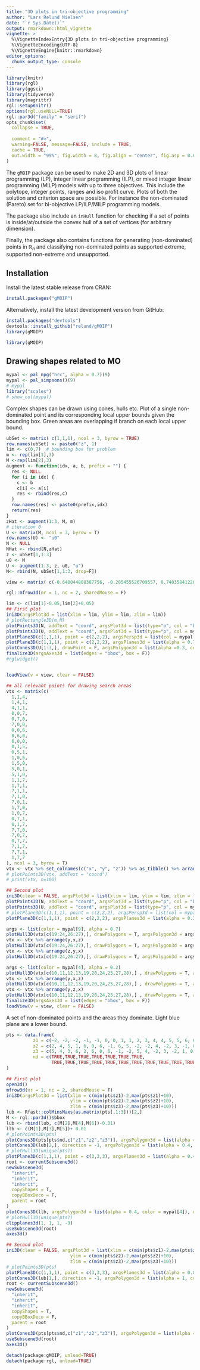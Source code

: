 ```yaml
---
title: "3D plots in tri-objective programming"
author: "Lars Relund Nielsen"
date: "`r Sys.Date()`"
output: rmarkdown::html_vignette
vignette: >
  %\VignetteIndexEntry{3D plots in tri-objective programming}
  %\VignetteEncoding{UTF-8}
  %\VignetteEngine{knitr::rmarkdown}
editor_options: 
  chunk_output_type: console
---
```


```r
library(knitr)
library(rgl)
library(ggsci)
library(tidyverse)
library(magrittr)
rgl::setupKnitr()
options(rgl.useNULL=TRUE)
rgl::par3d("family" = "serif")
opts_chunk$set(
  collapse = TRUE,
  
  comment = "#>",
  warning=FALSE, message=FALSE, include = TRUE, 
  cache = TRUE,
  out.width = "99%", fig.width = 8, fig.align = "center", fig.asp = 0.62
)
```

The `gMOIP` package can be used to make 2D and 3D plots of linear programming (LP), integer linear
programming (ILP), or mixed integer linear programming (MILP) models with up to three objectives.
This include the polytope, integer points, ranges and iso profit curve. Plots of both the solution
and criterion space are possible. For instance the non-dominated (Pareto) set for bi-objective
LP/ILP/MILP programming models.

The package also include an `inHull` function for checking if a set of points is inside/at/outside
the convex hull of a set of vertices (for arbitrary dimension).

Finally, the package also contains functions for generating (non-dominated) points in $\mathbb{R}_n$
and classifying non-dominated points as supported extreme, supported non-extreme and unsupported.


## Installation

Install the latest stable release from CRAN:

``` r
install.packages("gMOIP")
```

Alternatively, install the latest development version from GitHub:

``` r
install.packages("devtools")
devtools::install_github("relund/gMOIP")
library(gMOIP)
```

```r
library(gMOIP)
```

## Drawing shapes related to MO

```r
mypal <- pal_npg("nrc", alpha = 0.7)(9)
mypal <- pal_simpsons()(9)
# mypal
library("scales")
# show_col(mypal)
```

Complex shapes can be drawn using cones, hulls etc. Plot of a single non-dominated point and its corresponding local upper bounds given the bounding box. Green areas are overlapping if branch on each local upper bound.

```r
ubSet <- matrix( c(1,1,1), ncol = 3, byrow = TRUE)
row.names(ubSet) <- paste0("z", 1)
lim <- c(0,7)  # bounding box for problem
m <- rep(lim[1],3)
M <-rep(lim[2],3)
augment <- function(idx, a, b, prefix = "") {
  res <- NULL
  for (i in idx) {
    c <- b
    c[i] <- a[i]
    res <- rbind(res,c)
  }
  row.names(res) <- paste0(prefix,idx)
  return(res)
}
zHat <- augment(1:3, M, m)
# iteration 0
U <- matrix(M, ncol = 3, byrow = T)
row.names(U) <- "u0"
N <- NULL
NHat <- rbind(N,zHat)
z <- ubSet[1,1:3]
u0 <- M
U <- augment(1:3, z, u0, "u")
N<- rbind(N, ubSet[1,1:3, drop=F])

view <- matrix( c(-0.640044808387756, -0.205455526709557, 0.740358412265778, 0, 0.767741799354553, -0.208960145711899, 0.605729579925537, 0, 0.0302549730986357, 0.956098079681396, 0.29148057103157, 0, 0, 0, 0, 1), nc = 4)

rgl::mfrow3d(nr = 1, nc = 2, sharedMouse = F)

lim <- c(lim[1]-0.05,lim[2]+0.05)
## First plot
ini3D(argsPlot3d = list(xlim = lim, ylim = lim, zlim = lim))
# plotRectangle3D(m,M)
plotPoints3D(N, addText = "coord", argsPlot3d = list(type="p", col = "black", size = 8))
plotPoints3D(U, addText = "coord", argsPlot3d = list(type="p", col = mypal[3], size = 8), argsText3d = list(col = "blue", adj = c(1,1)))
plotPlane3D(c(1,1,1), point = c(2,2,2), argsPersp3d = list(col = mypal[2]), usePersp3d = T, lines = 50)
plotPlane3D(c(1,1,1), point = c(2,2,2), argsPlanes3d = list(alpha = 0.7, col = mypal[8]))
plotCones3D(U[1:3,], drawPoint = F, argsPolygon3d = list(alpha =0.3, color = mypal[1]), rectangle = F, direction = -1, drawLines = F)
finalize3D(argsAxes3d = list(edges = "bbox", box = F))
#rglwidget()


loadView(v = view, clear = FALSE)

## all relevant points for drawing search areas
vtx <- matrix(c(
  1,1,4,
  1,4,1,
  4,1,1,
  0,0,7,
  0,7,0,
  7,0,0,
  0,0,6,
  0,6,0,
  6,0,0,
  0,1,5,
  0,5,1,
  1,0,5,
  1,5,0,
  5,0,1,
  5,1,0,
  1,1,7,
  1,7,1,
  7,1,1,
  7,1,0,
  7,0,1,
  1,7,0,
  1,0,7,
  0,7,1,
  0,1,7,
  7,7,0,
  7,0,7,
  0,7,7,
  7,1,7,
  7,7,1,
  1,7,7
), ncol = 3, byrow = T)
vtx <- vtx %>% set_colnames(c("x", "y", "z")) %>% as_tibble() %>% arrange(x,y,z)
# plotPoints3D(vtx, addText = "coord")
# print(vtx, n=100)

## Second plot
ini3D(clear = FALSE, argsPlot3d = list(xlim = lim, ylim = lim, zlim = lim))
plotPoints3D(N, addText = "coord", argsPlot3d = list(type="p", col = "black", size = 8))
plotPoints3D(U, addText = "coord", argsPlot3d = list(type="p", col = mypal[7], size = 8), argsText3d = list(col = "blue", adj = c(1,1)))
# plotPlane3D(c(1,1,1), point = c(2,2,2), argsPersp3d = list(col = mypal[2]), usePersp3d = T, lines = 50)
plotPlane3D(c(1,1,1), point = c(2,2,2), argsPlanes3d = list(alpha = 0.3, col = mypal[8]))

args <- list(color = mypal[9], alpha = 0.7)
plotHull3D(vtx[c(19:24,26:27),], drawPolygons = T, argsPolygon3d = args)
vtx <- vtx %>% arrange(y,x,z)
plotHull3D(vtx[c(19:24,26:27),], drawPolygons = T, argsPolygon3d = args)
vtx <- vtx %>% arrange(z,y,x)
plotHull3D(vtx[c(19:24,26:27),], drawPolygons = T, argsPolygon3d = args)

args <- list(color = mypal[4], alpha = 0.2)
plotHull3D(vtx[c(10,11,12,13,19,20,24,25,27,28),] , drawPolygons = T, argsPolygon3d = args)
vtx <- vtx %>% arrange(y,x,z)
plotHull3D(vtx[c(10,11,12,13,19,20,24,25,27,28),] , drawPolygons = T, argsPolygon3d = args)
vtx <- vtx %>% arrange(y,z,x)
plotHull3D(vtx[c(10,11,12,13,19,20,24,25,27,28),] , drawPolygons = T, argsPolygon3d = args)
finalize3D(argsAxes3d = list(edges = "bbox", box = F))
loadView(v = view, clear = FALSE)
```

A set of non-dominated points and the areas they dominate. Light blue plane are a lower bound.

```r
pts <- data.frame(
          z1 = c(-2, -2, -2, -1, -1, 0, 0, 1, 1, 2, 3, 4, 4, 5, 5, 6, 6, 6),
          z2 = c(2, 4, 5, 1, 6, 0, 6, -1, 6, 5, -2, -2, 4, -2, 3, -1, 0, 2),
          z3 = c(5, 4, 3, 6, 2, 6, 0, 6, -1, -2, 5, 4, -2, 3, -2, 1, 0, -1),
          nd = c(TRUE,TRUE,TRUE,TRUE,TRUE,TRUE,TRUE,
                 TRUE,TRUE,TRUE,TRUE,TRUE,TRUE,TRUE,TRUE,TRUE,TRUE,TRUE)
)

## First plot
open3d()
mfrow3d(nr = 1, nc = 2, sharedMouse = F)
ini3D(argsPlot3d = list(xlim = c(min(pts$z1)-2,max(pts$z1)+10),
                        ylim = c(min(pts$z2)-2,max(pts$z2)+10),
                        zlim = c(min(pts$z3)-2,max(pts$z3)+10)))
lub <- Rfast::colMinsMaxs(as.matrix(pts[,1:3]))[2,]
M <- rgl::par3d()$bbox
lub <- rbind(lub, c(M[2],M[4],M[6])-0.01)
llb <- c(M[1],M[3],M[5])+ 0.01
# plotPoints3D(pts)
plotCones3D(pts[pts$nd,c("z1","z2","z3")], argsPolygon3d = list(alpha = 1, color = mypal[1]), drawPoint = T, rectangle = T)
plotCones3D(lub[2,], direction = -1, argsPolygon3d = list(alpha = 0.4, color = mypal[7]), drawPoint = F)
# plotHull3D(unique(pts))
plotPlane3D(c(1,1,1), point = c(3,3,3), argsPlanes3d = list(alpha = 0.4, col = mypal[7]))
root <- currentSubscene3d()
newSubscene3d(
  "inherit",
  "inherit",
  "inherit",
  copyShapes = T,
  copyBBoxDeco = F,
  parent = root
)
plotCones3D(llb, argsPolygon3d = list(alpha = 0.4, color = mypal[4]), drawPoint = F)
# plotHull3D(unique(pts))
clipplanes3d(1, 1, 1, -9)
useSubscene3d(root)
axes3d()

## Second plot
ini3D(clear = FALSE, argsPlot3d = list(xlim = c(min(pts$z1)-2,max(pts$z1)+10),
                        ylim = c(min(pts$z2)-2,max(pts$z2)+10),
                        zlim = c(min(pts$z3)-2,max(pts$z3)+10)))
# plotPoints3D(pts)
plotPlane3D(c(1,1,1), point = c(3,3,3), argsPlanes3d = list(alpha = 0.8, col = mypal[7]))
plotCones3D(lub[1,], direction = -1, argsPolygon3d = list(alpha = 1, color = mypal[4]), drawPoint = T)
root <- currentSubscene3d()
newSubscene3d(
  "inherit",
  "inherit",
  "inherit",
  copyShapes = T,
  copyBBoxDeco = F,
  parent = root
)
plotCones3D(pts[pts$nd,c("z1","z2","z3")], argsPolygon3d = list(alpha = 1, color = mypal[1]), drawPoint = T, drawLines = F)
useSubscene3d(root)
axes3d()
```

```r
detach(package:gMOIP, unload=TRUE)
detach(package:rgl, unload=TRUE)
```